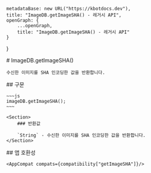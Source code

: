 
    metadataBase: new URL("https://kbotdocs.dev"),
    title: "ImageDB.getImageSHA() - 레거시 API",
    openGraph: {
        ...openGraph,
        title: "ImageDB.getImageSHA() - 레거시 API"
    }
}

<Section>
    # ImageDB.getImageSHA()

    수신한 이미지를 SHA 인코딩한 값을 반환합니다.
</Section>
<Section>
    ## 구문

    ~~~js
    imageDB.getImageSHA();
    ~~~

    <Section>
        ### 반환값

        `String` - 수신한 이미지를 SHA 인코딩한 값을 반환합니다.
    </Section>
</Section>
<Section>
    ## 앱 호환성

    <AppCompat compats={compatibility["getImageSHA"]}/>
</Section>